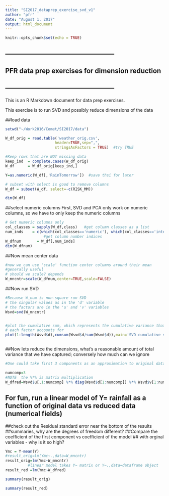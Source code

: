 ---
title: "SI2017_dataprep_exercise_svd_v1"
author: "pfr"
date: "August 1, 2017"
output: html_document
---

```{r setup, include=FALSE}
knitr::opts_chunk$set(echo = TRUE)
```

## --------------------------------------------------
##    PFR data prep exercises for dimension reduction
## --------------------------------------------------

This is an R Markdown document for data prep exercises.

This exercise is to run SVD and possibly reduce dimensions of the data


##load data
```{r load data}
setwd("~/Work2016/Comet/SI2017/data")

W_df_orig = read.table('weather_orig.csv',
                      header=TRUE,sep=",",
                      stringsAsFactors = TRUE)  #try TRUE

#Keep rows that are NOT missing data
keep_ind  = complete.cases(W_df_orig)
W_df      = W_df_orig[keep_ind,]

Y=as.numeric(W_df[,'RainTomorrow'])  #save thsi for later

# subset with select is good to remove columns
W_df = subset(W_df, select=-c(RISK_MM))

dim(W_df)

```


##select numeric columns
First, SVD and PCA only work on numeric columns,
so we have to only keep the numeric columns


```{r get numeric columns, echo=TRUE}


# Get numeric columns only
col_classes = sapply(W_df,class)   #get column classes as a list
num_inds    = c(which(col_classes=='numeric'), which(col_classes=='integer'))
                 #get column number indices 
W_dfnum       = W_df[,num_inds]
dim(W_dfnum)

```
##Now mean center data
```{r mean center,echo=TRUE}
#now we can use 'scale' function center columns around their mean
#generally useful
# should we scale? depends
W_mncntr=scale(W_dfnum,center=TRUE,scale=FALSE)

```


##Now run SVD

```{r get SVD factorization, echo=TRUE}

#Because W_num is non-square run SVD
# the singular values as in the 'd' variable
# the factors are in the 'u' and 'v' variables
Wsvd=svd(W_mncntr)


#plot the cumulative sum, which represents the cumulative variance that 
# each factor accounts for
plot(1:length(Wsvd$d),cumsum(Wsvd$d/sum(Wsvd$d)),main='SVD cumulative variance')



```


##Now lets reduce the dimensions, what's a reasonable amount of total variance that we have captured; conversely how much can we ignore


```{r reduction, echo=TRUE}

#One could take first 3 components as an approximation to original data, for example

numcomp=3
#NOTE  the %*% is matrix multiplication
W_dfred=Wsvd$u[,1:numcomp] %*% diag(Wsvd$d[1:numcomp]) %*% Wsvd$v[1:numcomp,]


```

## For fun, run a linear model of Y= rainfall as a function of original data vs reduced data (numerical fields)

##check out the Residual standard error near the bottom of the results ##summaries, why are the degrees of freedom different?
##Compare the coefficient of the first component vs coefficient of the model ## with orginal variables - why is it so high?


```{r compare linear model on original vs reduced data}
Ymc = Y-mean(Y)
#result_orig=lm(Ymc~.,data=W_mncntr)  
result_orig=lm(Ymc~W_mncntr)  
          #linear model takes Y~ matrix or Y~.,data=dataframe object
result_red =lm(Ymc~W_dfred)

summary(result_orig)

summary(result_red)
```

